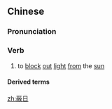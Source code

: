 ==Chinese==
{{zh-forms}}

===Pronunciation===
{{zh-pron
|m=bìrì
|cat=v
}}

===Verb===
{{zh-verb}}

# {{lb|zh|literary}} to [[block]] [[out]] [[light]] [[from]] the [[sun]]

====Derived terms====
{{zh-der|旌旗蔽日}}

[[zh:蔽日]]